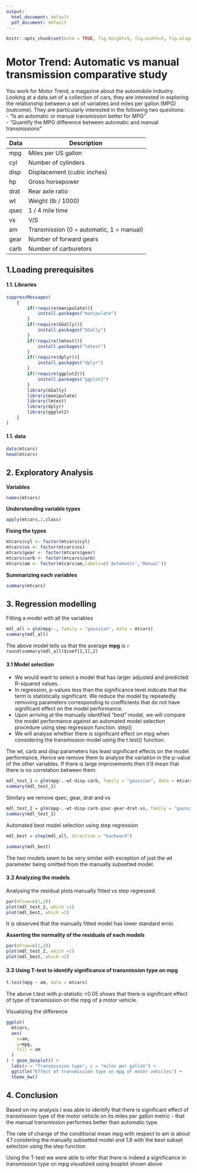 ```yaml
---
output:
  html_document: default
  pdf_document: default
---
```


```r
knitr::opts_chunk$set(echo = TRUE, fig.height=5, fig.width=5, fig.align = "centred")
```

# Motor Trend: Automatic vs manual transmission comparative study   
You work for Motor Trend, a magazine about the automobile industry. Looking at a
data set of a collection of cars, they are interested in exploring the 
relationship between a set of variables and miles per gallon (MPG) (outcome). 
They are particularly interested in the following two questions:  
- “Is an automatic or manual transmission better for MPG”  
- “Quantify the MPG difference between automatic and manual transmissions”  

Data | Description
--- | ---
mpg| Miles per US gallon                        
cyl| Number of cylinders                      
disp| Displacement (cubic inches)                    
hp|Gross horsepower                         
drat| Rear axle ratio                          
wt| Weight (lb / 1000)                         
qsec| 1 / 4 mile time                            
vs| V/S                                      
am| Transmission (0 = automatic, 1 = manual) 
gear| Number of forward gears                  
carb| Number of carburetors


## 1.Loading prerequisites  
#### 1.1. Libraries  
```r
suppressMessages(
    {
        if(!require(manipulate)){
            install.packages("manipulate")
        }
        if(!require(GGally)){
            install.packages("GGally")
        }
        if(!require(lmtest)){
            install.packages("lmtest")
        }
        if(!require(dplyr)){
            install.packages("dplyr")
        }
        if(!require(ggplot2)){
            install.packages("ggplot2")
        }
        library(GGally)
        library(manipulate)
        library(lmtest)
        library(dplyr)
        library(ggplot2)
    }
)
```

#### 1.1. data  
```r
data(mtcars)
head(mtcars)
```  

## 2. Exploratory Analysis    
**Variables**  
```r
names(mtcars)
```
**Understanding variable types**  
```r
apply(mtcars,2,class)
```
**Fixing the types**  
```r
mtcars$cyl <- factor(mtcars$cyl)
mtcars$vs <- factor(mtcars$vs)
mtcars$gear <- factor(mtcars$gear)
mtcars$carb <- factor(mtcars$carb)
mtcars$am <- factor(mtcars$am,labels=c('Automatic','Manual'))
```


**Summarizing each variables**  
```r
summary(mtcars)
``` 

## 3. Regression modelling   
Fitting a model with all the variables   
```r
mdl_all = glm(mpg~., family = "gaussian", data = mtcars)
summary(mdl_all)
```
The above model tells us that the average **mpg** is `r round(summary(mdl_all)$coef[1,1],2)`  

#### 3.1 Model selection  
- We would want to select a model that has larger adjusted and predicted R-squared
values.
- In regression, p-values less than the significance level indicate that the 
term is statistically significant. We reduce the model by repeatedly removing 
parameters corresponding to coefficients that do not have significant effect on 
the model performance.  
- Upon arriving at the manually identified "best" model, we will compare the 
model performance against an automated model selection procedure using step 
regression function. step()  
- We will analyse whether there is significant effect on mpg when considering 
the transmission model using the t.test() function.

The wt, carb and disp parameters has least significant effects on the model 
performance, Hence we remove them to analyse the variation in the p-value of the
other variables. If there is large improvements then it'd mean that there is no
correlation between them.
```r
mdl_test_1 = glm(mpg~.-wt-disp-carb, family = "gaussian", data = mtcars)
summary(mdl_test_1)
```
Similary we remove qsec, gear, drat and vs
```r
mdl_test_2 = glm(mpg~.-wt-disp-carb-qsec-gear-drat-vs, family = "gaussian", data = mtcars)
summary(mdl_test_2)
```  

Automated best model selection using step regression  
```r
mdl_best = step(mdl_all, direction = "backward")
```
```r
summary(mdl_best)
```

The two models seem to be very similar with exception of just the wt parameter
being omitted from the manually subsetted model.

#### 3.2 Analyzing the models  

Analysing the residual plots manually fitted vs step regressed.
```r
par(mfrow=c(1,2))
plot(mdl_test_2, which =1)
plot(mdl_best, which =1)
```  
It is observed that the manually fitted model has lower standard error.

**Asserting the normality of the residuals of each models**
```r
par(mfrow=c(1,2))
plot(mdl_test_2, which =2)
plot(mdl_best, which =2)
```


#### 3.3 Using T-test to identify significance of transmission type on mpg
```r
t.test(mpg ~ am, data = mtcars)
```
The above t.test with p-statistic <0.05 shows that there is significant effect 
of type of transmission on the mpg of a motor vehicle.  

Visualizing the difference
```r
ggplot(
  mtcars,
  aes(
    x=am,
    y=mpg,
    fill = am
  )
) + geom_boxplot() +
  labs(x = "Transmission type", y = "miles per gallon") + 
  ggtitle("Effect of transmission type on mpg of motor vehicles") +
  theme_bw() 
```  

## 4. Conclusion
Based on my analysis I was able to identify that there is significant effect of 
transmission type of the motor vehicle on its miles per gallon metric - that the 
manual transmission performes better than automatic type.  

The rate of change of the conditional mean mpg with respect to am is about 4.1 
conidering the manually subsetted model and 1.8 with the best subset selection 
using the step function.  

Using the T-test we were able to infer that there is indeed a significance in 
transmission type on mpg visualized using boxplot shown above




